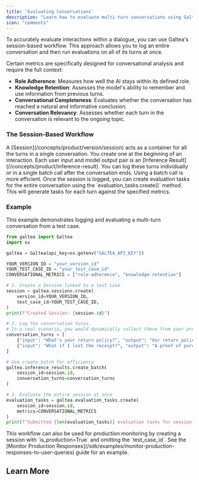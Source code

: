 ```yaml
---
title: 'Evaluating Conversations'
description: "Learn how to evaluate multi-turn conversations using Galtea's session-based workflow."
icon: "comments"
---
```



To accurately evaluate interactions within a dialogue, you can use Galtea's session-based workflow. This approach allows you to log an entire conversation and then run evaluations on all of its turns at once.

Certain metrics are specifically designed for conversational analysis and require the full context:
  - **Role Adherence**: Measures how well the AI stays within its defined role.
  - **Knowledge Retention**: Assesses the model's ability to remember and use information from previous turns.
  - **Conversational Completeness**: Evaluates whether the conversation has reached a natural and informative conclusion.
  - **Conversation Relevancy**: Assesses whether each turn in the conversation is relevant to the ongoing topic.

### The Session-Based Workflow

<Steps>
    <Step title="Create a Session">
        A [Session](/concepts/product/version/session) acts as a container for all the turns in a single conversation. You create one at the beginning of an interaction.
    </Step>
    <Step title="Log Inference Results">
        Each user input and model output pair is an [Inference Result](//concepts/product/inference-result). You can log these turns individually or in a single batch call after the conversation ends. Using a batch call is more efficient.
    </Step>
    <Step title="Evaluate the Session">
        Once the session is logged, you can create evaluation tasks for the entire conversation using the `evaluation_tasks.create()` method. This will generate tasks for each turn against the specified metrics.
    </Step>
</Steps>

### Example

This example demonstrates logging and evaluating a multi-turn conversation from a test case.

```python
from galtea import Galtea
import os

galtea = Galtea(api_key=os.getenv("GALTEA_API_KEY"))

YOUR_VERSION_ID = "your_version_id"
YOUR_TEST_CASE_ID = "your_test_case_id"
CONVERSATIONAL_METRICS = ["role-adherence", "knowledge-retention"]

# 1. Create a Session linked to a test case
session = galtea.sessions.create(
    version_id=YOUR_VERSION_ID,
    test_case_id=YOUR_TEST_CASE_ID,
)
print(f"Created Session: {session.id}")

# 2. Log the conversation turns.
# In a real scenario, you would dynamically collect these from your product's interaction.
conversation_turns = [
    {"input": "What's your return policy?", "output": "Our return policy allows returns within 30 days."},
    {"input": "What if I lost the receipt?", "output": "A proof of purchase is required for all returns."},
]

# Use create_batch for efficiency
galtea.inference_results.create_batch(
    session_id=session.id,
    conversation_turns=conversation_turns
)

# 3. Evaluate the entire session at once
evaluation_tasks = galtea.evaluation_tasks.create(
    session_id=session.id,
    metrics=CONVERSATIONAL_METRICS
)
print(f"Submitted {len(evaluation_tasks)} evaluation tasks for session {session.id}")
```
<Note>
  This workflow can also be used for production monitoring by creating a session with `is_production=True` and omitting the `test_case_id`. See the [Monitor Production Responses](/sdk/examples/monitor-production-responses-to-user-queries) guide for an example.
</Note>

## Learn More

<CardGroup cols={2}>
  <SessionCard />
  <InferenceResultCard />
  <EvaluationCard />
  <EvaluationTaskCard />
</CardGroup>
